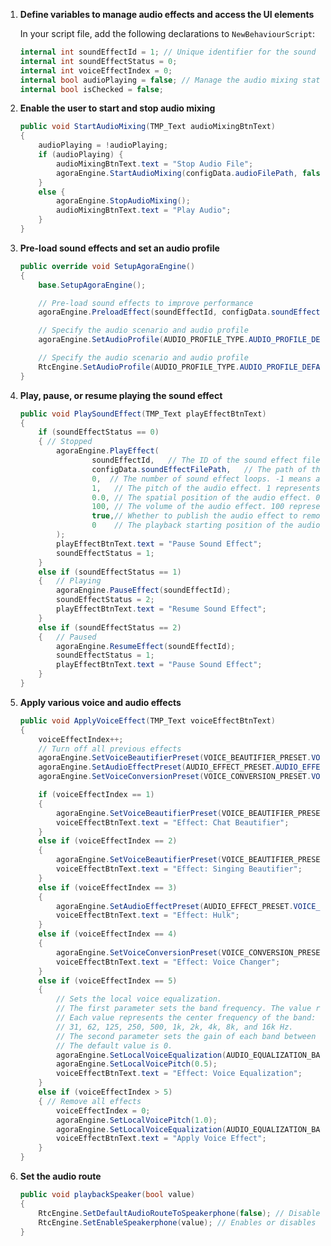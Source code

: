 <PlatformWrapper platform="unity">


1. **Define variables to manage audio effects and access the UI elements**

    In your script file, add the following declarations to `NewBehaviourScript`:

    ```csharp
    internal int soundEffectId = 1; // Unique identifier for the sound effect file
    internal int soundEffectStatus = 0;
    internal int voiceEffectIndex = 0;
    internal bool audioPlaying = false; // Manage the audio mixing state
    internal bool isChecked = false;
    ```

1. **Enable the user to start and stop audio mixing**
                
    ```csharp
    public void StartAudioMixing(TMP_Text audioMixingBtnText)
    {
        audioPlaying = !audioPlaying;
        if (audioPlaying) {
            audioMixingBtnText.text = "Stop Audio File";
            agoraEngine.StartAudioMixing(configData.audioFilePath, false, -1);
        }
        else {
            agoraEngine.StopAudioMixing();
            audioMixingBtnText.text = "Play Audio";
        }
    }
    ```

1. **Pre-load sound effects and set an audio profile**

    ```csharp
    public override void SetupAgoraEngine()
    {
        base.SetupAgoraEngine();

        // Pre-load sound effects to improve performance
        agoraEngine.PreloadEffect(soundEffectId, configData.soundEffectFilePath);

        // Specify the audio scenario and audio profile
        agoraEngine.SetAudioProfile(AUDIO_PROFILE_TYPE.AUDIO_PROFILE_DEFAULT, AUDIO_SCENARIO_TYPE.AUDIO_SCENARIO_CHATROOM);

        // Specify the audio scenario and audio profile
        RtcEngine.SetAudioProfile(AUDIO_PROFILE_TYPE.AUDIO_PROFILE_DEFAULT, AUDIO_SCENARIO_TYPE.AUDIO_SCENARIO_CHATROOM);
    }
    ```

1. **Play, pause, or resume playing the sound effect**

    ```csharp
    public void PlaySoundEffect(TMP_Text playEffectBtnText)
    {
        if (soundEffectStatus == 0)
        { // Stopped
            agoraEngine.PlayEffect(
                    soundEffectId,   // The ID of the sound effect file.
                    configData.soundEffectFilePath,   // The path of the sound effect file.
                    0,  // The number of sound effect loops. -1 means an infinite loop. 0 means once.
                    1,   // The pitch of the audio effect. 1 represents the original pitch.
                    0.0, // The spatial position of the audio effect. 0.0 represents that the audio effect plays in the front.
                    100, // The volume of the audio effect. 100 represents the original volume.
                    true,// Whether to publish the audio effect to remote users.
                    0    // The playback starting position of the audio effect file in ms.
            );
            playEffectBtnText.text = "Pause Sound Effect";
            soundEffectStatus = 1;
        }
        else if (soundEffectStatus == 1)
        {   // Playing
            agoraEngine.PauseEffect(soundEffectId);
            soundEffectStatus = 2;
            playEffectBtnText.text = "Resume Sound Effect";
        }
        else if (soundEffectStatus == 2)
        {   // Paused
            agoraEngine.ResumeEffect(soundEffectId);
            soundEffectStatus = 1;
            playEffectBtnText.text = "Pause Sound Effect";
        }
    }
    ```

1. **Apply various voice and audio effects**

    ```csharp
    public void ApplyVoiceEffect(TMP_Text voiceEffectBtnText)
    {
        voiceEffectIndex++;
        // Turn off all previous effects
        agoraEngine.SetVoiceBeautifierPreset(VOICE_BEAUTIFIER_PRESET.VOICE_BEAUTIFIER_OFF);
        agoraEngine.SetAudioEffectPreset(AUDIO_EFFECT_PRESET.AUDIO_EFFECT_OFF);
        agoraEngine.SetVoiceConversionPreset(VOICE_CONVERSION_PRESET.VOICE_CONVERSION_OFF);

        if (voiceEffectIndex == 1)
        {
            agoraEngine.SetVoiceBeautifierPreset(VOICE_BEAUTIFIER_PRESET.CHAT_BEAUTIFIER_MAGNETIC);
            voiceEffectBtnText.text = "Effect: Chat Beautifier";
        }
        else if (voiceEffectIndex == 2)
        {
            agoraEngine.SetVoiceBeautifierPreset(VOICE_BEAUTIFIER_PRESET.SINGING_BEAUTIFIER);
            voiceEffectBtnText.text = "Effect: Singing Beautifier";
        }
        else if (voiceEffectIndex == 3)
        {
            agoraEngine.SetAudioEffectPreset(AUDIO_EFFECT_PRESET.VOICE_CHANGER_EFFECT_HULK);
            voiceEffectBtnText.text = "Effect: Hulk";
        }
        else if (voiceEffectIndex == 4)
        {
            agoraEngine.SetVoiceConversionPreset(VOICE_CONVERSION_PRESET.VOICE_CHANGER_BASS);
            voiceEffectBtnText.text = "Effect: Voice Changer";
        }
        else if (voiceEffectIndex == 5)
        {
            // Sets the local voice equalization.
            // The first parameter sets the band frequency. The value ranges between 0 and 9.
            // Each value represents the center frequency of the band: 
            // 31, 62, 125, 250, 500, 1k, 2k, 4k, 8k, and 16k Hz.
            // The second parameter sets the gain of each band between -15 and 15 dB.
            // The default value is 0.
            agoraEngine.SetLocalVoiceEqualization(AUDIO_EQUALIZATION_BAND_FREQUENCY.AUDIO_EQUALIZATION_BAND_31, 3);
            agoraEngine.SetLocalVoicePitch(0.5);
            voiceEffectBtnText.text = "Effect: Voice Equalization";
        }
        else if (voiceEffectIndex > 5)
        { // Remove all effects
            voiceEffectIndex = 0;
            agoraEngine.SetLocalVoicePitch(1.0);
            agoraEngine.SetLocalVoiceEqualization(AUDIO_EQUALIZATION_BAND_FREQUENCY.AUDIO_EQUALIZATION_BAND_31, 3);
            voiceEffectBtnText.text = "Apply Voice Effect";
        }
    }
    ```

1. **Set the audio route**

    ```csharp
    public void playbackSpeaker(bool value)
    {
        RtcEngine.SetDefaultAudioRouteToSpeakerphone(false); // Disables the default audio route.
        RtcEngine.SetEnableSpeakerphone(value); // Enables or disables the speakerphone temporarily.
    }
    ```

</PlatformWrapper>
